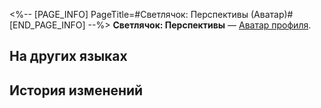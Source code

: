 <%-- [PAGE_INFO]
PageTitle=#Светлячок: Перспективы (Аватар)#
[END_PAGE_INFO] --%>
{{Предмет Инфобокс
|Название    = Светлячок: Перспективы
|id          = 200123
|Изображение = Аватар Светлячок Перспективы.png
|Тип         = Аватар профиля
|Инвентарь   = 
|Редкость    = 5
|Эффект      = 
|Описание    = Светлячок, направляющаяся к будущему.
|Источник1   = [[Аватар за открытие Чести Безымянных.]]
}}
{{Описание|''«Есть только одна судьба, но я всё ещё могу выбирать».''}}
'''Светлячок: Перспективы''' — [[Аватар профиля]].

==На других языках==
{{На других языках
|en   = Firefly: Vision
|zhs  = 流萤•愿景
|zht  = 流螢•願景
|ja   = ホタル・未来図
|ko   = 반디•전망
|es   = Luciérnaga: Visión
|fr   = Luciole&nbsp;: Vision
|ru   = Светлячок: Перспективы
|th   = Firefly - วิสัยทัศน์
|vi   = Firefly - Tầm Nhìn
|de   = Glühwürmchen: Vision
|id   = Firefly: Visi
|pt   = Vaga-lume: Visão
}}

==История изменений==
{{История изменений|3.5}}